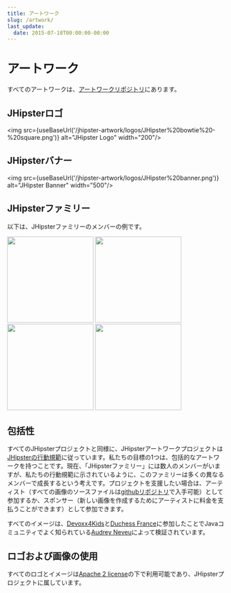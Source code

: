 ```yaml
---
title: アートワーク
slug: /artwork/
last_update:
  date: 2015-07-10T00:00:00-00:00
---
```


# <i class="fa fa-pencil"></i> アートワーク

すべてのアートワークは、[アートワークリポジトリ](https://github.com/jhipster/jhipster-artwork)にあります。

## JHipsterロゴ

<img src={useBaseUrl('/jhipster-artwork/logos/JHipster%20bowtie%20-%20square.png')} alt="JHipster Logo" width="200"/>


## JHipsterバナー

<img src={useBaseUrl('/jhipster-artwork/logos/JHipster%20banner.png')} alt="JHipster Banner" width="500"/>


## JHipsterファミリー

以下は、JHipsterファミリーのメンバーの例です。

<div>
  <img src={useBaseUrl('/jhipster-artwork/family/jhipster_family_member_0.svg')} width="200"/>
  <img src={useBaseUrl('/jhipster-artwork/family/jhipster_family_member_1.svg')} width="200"/>
  <img src={useBaseUrl('/jhipster-artwork/family/jhipster_family_member_2.svg')} width="200"/>
  <img src={useBaseUrl('/jhipster-artwork/family/jhipster_family_member_3.svg')} width="200"/>
</div>

## 包括性

すべてのJHipsterプロジェクトと同様に、JHipsterアートワークプロジェクトは[JHipsterの行動規範](https://github.com/jhipster/generator-jhipster/blob/main/CODE_OF_CONDUCT.md)に従っています。私たちの目標の1つは、包括的なアートワークを持つことです。現在、「JHipsterファミリー」には数人のメンバーがいますが、私たちの行動規範に示されているように、このファミリーは多くの異なるメンバーで成長するという考えです。プロジェクトを支援したい場合は、アーティスト（すべての画像のソースファイルは[githubリポジトリ](https://github.com/jhipster/jhipster-artwork)で入手可能）として参加するか、スポンサー（新しい画像を作成するためにアーティストに料金を支払うことができます）として参加できます。

すべてのイメージは、[Devoxx4Kids](http://www.devoxx4kids.org/)と[Duchess France](https://www.duchess-france.org/)に参加したことでJavaコミュニティでよく知られている[Audrey Neveu](https://twitter.com/Audrey_Neveu)によって検証されています。

## ロゴおよび画像の使用

すべてのロゴとイメージは[Apache 2 license](LICENSE.txt)の下で利用可能であり、JHipsterプロジェクトに属しています。
